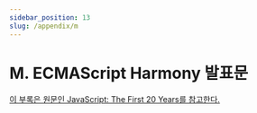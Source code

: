 ```yaml
---
sidebar_position: 13
slug: /appendix/m
---
```


# M. ECMAScript Harmony 발표문

[이 부록은 원문인 JavaScript: The First 20 Years를 참고한다.](https://dl.acm.org/doi/pdf/10.1145/3386327)
